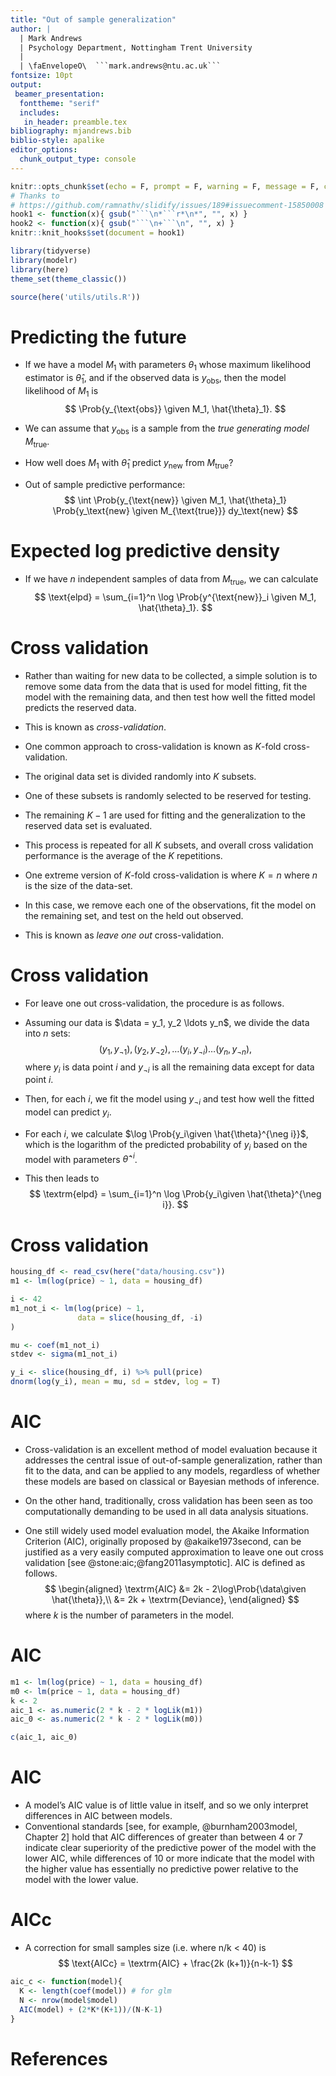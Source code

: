 ```yaml
---
title: "Out of sample generalization"
author: |
  | Mark Andrews
  | Psychology Department, Nottingham Trent University
  | 
  | \faEnvelopeO\  ```mark.andrews@ntu.ac.uk```
fontsize: 10pt
output:
 beamer_presentation:
  fonttheme: "serif"
  includes:
   in_header: preamble.tex
bibliography: mjandrews.bib
biblio-style: apalike     
editor_options: 
  chunk_output_type: console
---
```



```r
knitr::opts_chunk$set(echo = F, prompt = F, warning = F, message = F, comment='#>')
# Thanks to 
# https://github.com/ramnathv/slidify/issues/189#issuecomment-15850008
hook1 <- function(x){ gsub("```\n*```r*\n*", "", x) }
hook2 <- function(x){ gsub("```\n+```\n", "", x) }
knitr::knit_hooks$set(document = hook1)
```

```r
library(tidyverse)
library(modelr)
library(here)
theme_set(theme_classic())

source(here('utils/utils.R'))
```


# Predicting the future

* If we have a model $M_1$ with parameters $\theta_1$ whose maximum likelihood estimator is $\hat{\theta}_1$, and if the observed data is $y_{\text{obs}}$, then the model likelihood of $M_1$ is
$$
\Prob{y_{\text{obs}} \given M_1, \hat{\theta}_1}.
$$

* We can assume that $y_{\text{obs}}$ is a sample from the *true generating model* $M_{\text{true}}$.

* How well does $M_1$  with $\hat{\theta}_1$ predict $y_{\text{new}}$ from  $M_{\text{true}}$?

* Out of sample predictive performance:
$$
\int \Prob{y_{\text{new}} \given M_1, \hat{\theta}_1} \Prob{y_\text{new} \given M_{\text{true}}} dy_\text{new}
$$

# Expected log predictive density

* If we have $n$ independent samples of data from $M_{\text{true}}$, we can calculate
$$
\text{elpd} = \sum_{i=1}^n \log \Prob{y^{\text{new}}_i \given M_1, \hat{\theta}_1}.
$$


# Cross validation 

* Rather than waiting for new data to be collected, a simple solution is to remove some data from the data that is used for model fitting, fit the model with the remaining data, and then test how well the fitted model predicts the reserved data.

* This is known as *cross-validation*.

* One common approach to cross-validation is known as $K$-fold cross-validation.
* The original data set is divided randomly into $K$ subsets.
* One of these subsets is randomly selected to be reserved for testing.
* The remaining $K-1$ are used for fitting and the generalization to the reserved data set is evaluated.
* This process is repeated for all $K$ subsets, and overall cross validation performance is the average of the $K$ repetitions.
* One extreme version of $K$-fold cross-validation is where $K=n$ where $n$ is the size of the data-set.
* In this case, we remove each one of the observations, fit the model on the remaining set, and test on the held out observed.
* This is known as *leave one out* cross-validation.


# Cross validation 

* For leave one out cross-validation, the procedure is as follows.
* Assuming our data is $\data = y_1, y_2 \ldots y_n$, we divide the data into $n$ sets:
$$
(y_1, y_{\neg 1}), (y_2, y_{\neg 2}), \ldots (y_i, y_{\neg i}) \ldots (y_n, y_{\neg n}),
$$
where $y_i$ is data point $i$ and $y_{\neg i}$ is all the remaining data except for data point $i$.
* Then, for each $i$, we fit the model using $y_{\neg i}$ and test how well the fitted model can predict $y_i$.

* For each $i$, we calculate $\log \Prob{y_i\given \hat{\theta}^{\neg i}}$, which is the logarithm of the predicted probability of $y_i$ based on the model with parameters $\hat{\theta}^{\neg i}$.
* This then leads to 
$$
\textrm{elpd} = \sum_{i=1}^n \log \Prob{y_i\given \hat{\theta}^{\neg i}}.
$$

# Cross validation 

```r
housing_df <- read_csv(here("data/housing.csv"))
m1 <- lm(log(price) ~ 1, data = housing_df)

i <- 42
m1_not_i <- lm(log(price) ~ 1, 
               data = slice(housing_df, -i)
)

mu <- coef(m1_not_i)
stdev <- sigma(m1_not_i)

y_i <- slice(housing_df, i) %>% pull(price)
dnorm(log(y_i), mean = mu, sd = stdev, log = T)
```


# AIC

* Cross-validation is an excellent method of model evaluation because it addresses the central issue of out-of-sample generalization, rather than fit to the data, and can be applied to any models, regardless of whether these models are based on classical or Bayesian methods of inference.

* On the other hand, traditionally, cross validation has been seen as too computationally demanding to be used in all data analysis situations.

* One still widely used model evaluation model, the Akaike Information Criterion (AIC), originally proposed by @akaike1973second, can be justified as a very easily computed approximation to leave one out cross validation [see @stone:aic;@fang2011asymptotic].
AIC is defined as follows.
$$
\begin{aligned}
\textrm{AIC} &= 2k - 2\log\Prob{\data\given \hat{\theta}},\\
             &= 2k + \textrm{Deviance},
\end{aligned}
$$
where $k$ is the number of parameters in the model.


# AIC

```r
m1 <- lm(log(price) ~ 1, data = housing_df)
m0 <- lm(price ~ 1, data = housing_df)
k <- 2
aic_1 <- as.numeric(2 * k - 2 * logLik(m1))
aic_0 <- as.numeric(2 * k - 2 * logLik(m0))

c(aic_1, aic_0)
```

# AIC

* A model's AIC value is of little value in itself, and so we only interpret differences in AIC between models.
* Conventional standards [see, for example, @burnham2003model, Chapter 2] hold that AIC differences of greater than between $4$ or $7$ indicate clear superiority of the predictive power of the model with the lower AIC, while differences of $10$ or more indicate that the model with the higher value has essentially no predictive power relative to the model with the lower value.

# AICc

* A correction for small samples size (i.e. where n/k < 40) is
$$
\text{AICc} = \textrm{AIC} + \frac{2k (k+1)}{n-k-1}
$$

```r
aic_c <- function(model){
  K <- length(coef(model)) # for glm
  N <- nrow(model$model)
  AIC(model) + (2*K*(K+1))/(N-K-1)
}
```

# References